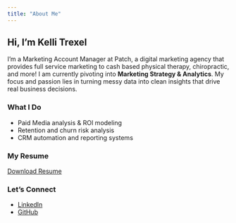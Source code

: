 ```yaml
---
title: "About Me"
---
```


## Hi, I'm Kelli Trexel 
I'm a Marketing Account Manager at Patch, a digital marketing agency that provides full service marketing to cash based physical therapy, chiropractic, and more! I am currently pivoting into **Marketing Strategy & Analytics**. My focus and passion lies in turning messy data into clean insights that drive real business decisions.

### What I Do
- Paid Media analysis & ROI modeling
- Retention and churn risk analysis
- CRM automation and reporting systems

### My Resume
[ Download Resume](Kelli-Trexel-Resume.pdf){target="blank"}

### Let's Connect
- [LinkedIn](https://www.linkedin.com/in/kellitrexel)
- [GitHub](https://github.com/kellitrexel)